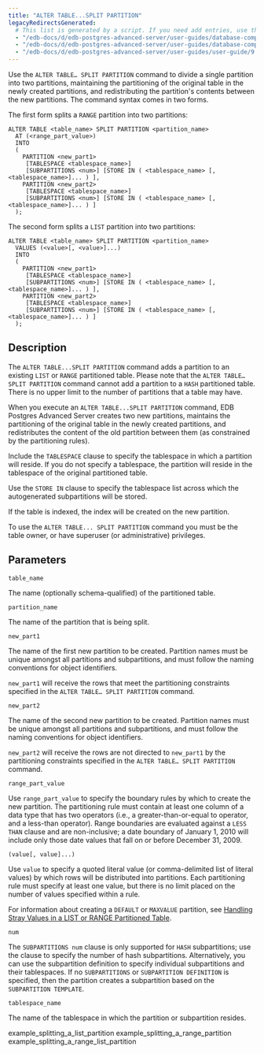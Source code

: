 ```yaml
---
title: "ALTER TABLE...SPLIT PARTITION"
legacyRedirectsGenerated:
  # This list is generated by a script. If you need add entries, use the `legacyRedirects` key.
  - "/edb-docs/d/edb-postgres-advanced-server/user-guides/database-compatibility-for-oracle-developers-guide/9.6/Database_Compatibility_for_Oracle_Developers_Guide_v9.6.1.107.html"
  - "/edb-docs/d/edb-postgres-advanced-server/user-guides/database-compatibility-for-oracle-developers-guide/9.5/Database_Compatibility_for_Oracle_Developers_Guide.1.332.html"
  - "/edb-docs/d/edb-postgres-advanced-server/user-guides/user-guide/9.5/EDB_Postgres_Enterprise_Guide.1.056.html"
---
```


<div id="alter_table_split_partition" class="registered_link"></div>

Use the `ALTER TABLE… SPLIT PARTITION` command to divide a single partition into two partitions, maintaining the partitioning of the original table in the newly created partitions, and redistributing the partition's contents between the new partitions. The command syntax comes in two forms.

The first form splits a `RANGE` partition into two partitions:

```text
ALTER TABLE <table_name> SPLIT PARTITION <partition_name>
  AT (<range_part_value>)
  INTO
  (
    PARTITION <new_part1>
     [TABLESPACE <tablespace_name>]
     [SUBPARTITIONS <num>] [STORE IN ( <tablespace_name> [, <tablespace_name>]... ) ],
    PARTITION <new_part2>
     [TABLESPACE <tablespace_name>]
     [SUBPARTITIONS <num>] [STORE IN ( <tablespace_name> [, <tablespace_name>]... ) ]
  );
```

The second form splits a `LIST` partition into two partitions:

```text
ALTER TABLE <table_name> SPLIT PARTITION <partition_name>
  VALUES (<value>[, <value>]...)
  INTO
  (
    PARTITION <new_part1>
     [TABLESPACE <tablespace_name>]
     [SUBPARTITIONS <num>] [STORE IN ( <tablespace_name> [, <tablespace_name>]... ) ],
    PARTITION <new_part2>
     [TABLESPACE <tablespace_name>]
     [SUBPARTITIONS <num>] [STORE IN ( <tablespace_name> [, <tablespace_name>]... ) ]
  );
```

## Description

The `ALTER TABLE...SPLIT PARTITION` command adds a partition to an existing `LIST` or `RANGE` partitioned table. Please note that the `ALTER TABLE… SPLIT PARTITION` command cannot add a partition to a `HASH` partitioned table. There is no upper limit to the number of partitions that a table may have.

When you execute an `ALTER TABLE...SPLIT PARTITION` command, EDB Postgres Advanced Server creates two new partitions, maintains the partitioning of the original table in the newly created partitions, and redistributes the content of the old partition between them (as constrained by the partitioning rules).

Include the `TABLESPACE` clause to specify the tablespace in which a partition will reside. If you do not specify a tablespace, the partition will reside in the tablespace of the original partitioned table.

Use the `STORE IN` clause to specify the tablespace list across which the autogenerated subpartitions will be stored.

If the table is indexed, the index will be created on the new partition.

To use the `ALTER TABLE... SPLIT PARTITION` command you must be the table owner, or have superuser (or administrative) privileges.

## Parameters

`table_name`

 The name (optionally schema-qualified) of the partitioned table.

`partition_name`

 The name of the partition that is being split.

`new_part1`

 The name of the first new partition to be created. Partition names must be unique amongst all partitions and subpartitions, and must follow the naming conventions for object identifiers.

 `new_part1` will receive the rows that meet the partitioning constraints specified in the `ALTER TABLE… SPLIT PARTITION` command.

`new_part2`

 The name of the second new partition to be created. Partition names must be unique amongst all partitions and subpartitions, and must follow the naming conventions for object identifiers.

 `new_part2` will receive the rows are not directed to `new_part1` by the partitioning constraints specified in the `ALTER TABLE… SPLIT PARTITION` command.

`range_part_value`

 Use `range_part_value` to specify the boundary rules by which to create the new partition. The partitioning rule must contain at least one column of a data type that has two operators (i.e., a greater-than-or-equal to operator, and a less-than operator). Range boundaries are evaluated against a `LESS THAN` clause and are non-inclusive; a date boundary of January 1, 2010 will include only those date values that fall on or before December 31, 2009.

`(value[, value]...)`

 Use `value` to specify a quoted literal value (or comma-delimited list of literal values) by which rows will be distributed into partitions. Each partitioning rule must specify at least one value, but there is no limit placed on the number of values specified within a rule.

 For information about creating a `DEFAULT` or `MAXVALUE` partition, see [Handling Stray Values in a LIST or RANGE Partitioned Table](../../05_handling_stray_values_in_a_list_or_range_partitioned_table/#handling_stray_values_in_a_list_or_range_partitioned_table).

`num`

 The `SUBPARTITIONS num` clause is only supported for `HASH` subpartitions; use the clause to specify the number of hash subpartitions. Alternatively, you can use the subpartition definition to specify individual subpartitions and their tablespaces. If no `SUBPARTITIONS` or `SUBPARTITION DEFINITION` is specified, then the partition creates a subpartition based on the `SUBPARTITION TEMPLATE`.

`tablespace_name`

 The name of the tablespace in which the partition or subpartition resides.

<div class="toctree" maxdepth="3">

example_splitting_a_list_partition example_splitting_a_range_partition example_splitting_a_range_list_partition

</div>
